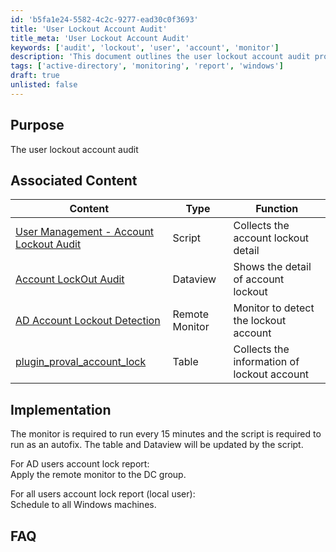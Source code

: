 ```yaml
---
id: 'b5fa1e24-5582-4c2c-9277-ead30c0f3693'
title: 'User Lockout Account Audit'
title_meta: 'User Lockout Account Audit'
keywords: ['audit', 'lockout', 'user', 'account', 'monitor']
description: 'This document outlines the user lockout account audit process, detailing associated content, implementation steps, and best practices for monitoring account lockouts in Active Directory environments.'
tags: ['active-directory', 'monitoring', 'report', 'windows']
draft: true
unlisted: false
---
```

## Purpose

The user lockout account audit

## Associated Content

| Content                                                                 | Type      | Function                              |
|-------------------------------------------------------------------------|-----------|---------------------------------------|
| [User Management - Account Lockout Audit](https://proval.itglue.com/DOC-5078775-10219462) | Script    | Collects the account lockout detail   |
| [Account LockOut Audit](https://proval.itglue.com/DOC-5078775-10218265) | Dataview  | Shows the detail of account lockout   |
| [AD Account Lockout Detection](https://proval.itglue.com/DOC-5078775-10220558) | Remote Monitor | Monitor to detect the lockout account  |
| [plugin_proval_account_lock](https://proval.itglue.com/DOC-5078775-10220562) | Table     | Collects the information of lockout account |

## Implementation

The monitor is required to run every 15 minutes and the script is required to run as an autofix. The table and Dataview will be updated by the script.

For AD users account lock report:  
Apply the remote monitor to the DC group.

For all users account lock report (local user):  
Schedule to all Windows machines.

## FAQ















